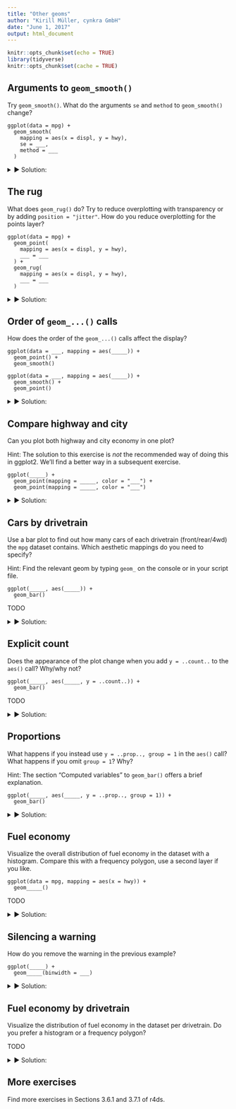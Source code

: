 ```yaml
---
title: "Other geoms"
author: "Kirill Müller, cynkra GmbH"
date: "June 1, 2017"
output: html_document
---
```


```r
knitr::opts_chunk$set(echo = TRUE)
library(tidyverse)
knitr::opts_chunk$set(cache = TRUE)
```

## Arguments to `geom_smooth()`

Try `geom_smooth()`. What do the arguments `se` and `method` to `geom_smooth()` change?

```    
ggplot(data = mpg) +
  geom_smooth(
    mapping = aes(x = displ, y = hwy),
    se = ___,
    method = ___
  )
```

<details>
<summary>&#x25BA; Solution:</summary>
`method` uses a different model to fit the data:

```r
ggplot(data = mpg) +
  geom_point(mapping = aes(x = displ, y = hwy)) +
  geom_smooth(mapping = aes(x = displ, y = hwy), method = "lm")
```

`se = FALSE` turns off the confidence band:

```r
ggplot(data = mpg) +
  geom_point(mapping = aes(x = displ, y = hwy)) +
  geom_smooth(mapping = aes(x = displ, y = hwy), se = FALSE)
```
</details>

## The rug

What does `geom_rug()` do? Try to reduce overplotting with transparency or by adding `position = "jitter"`. How do you reduce overplotting for the points layer?

```    
ggplot(data = mpg) +
  geom_point(
    mapping = aes(x = displ, y = hwy),
    ___ = ___
  ) +
  geom_rug(
    mapping = aes(x = displ, y = hwy),
    ___ = ___
  )
```

<details>
<summary>&#x25BA; Solution:</summary>
Plots marginal distributions of the data close to the axes.

```r
ggplot(data = mpg) +
  geom_point(mapping = aes(x = displ, y = hwy)) +
  geom_rug(mapping = aes(x = displ, y = hwy))
```

To reduce overplotting, the "alpha" aesthetic can be set independently for each geom to a constant value:

```r
ggplot(data = mpg) +
  geom_point(
    mapping = aes(x = displ, y = hwy),
    alpha = 0.3
  ) +
  geom_rug(
    mapping = aes(x = displ, y = hwy)
  )
```

```r
ggplot(data = mpg) +
  geom_point(
    mapping = aes(x = displ, y = hwy)
  ) +
  geom_rug(
    mapping = aes(x = displ, y = hwy),
    alpha = 0.3
  )
```
</details>

## Order of `geom_...()` calls

How does the order of the `geom_...()` calls affect the display?

```
ggplot(data = ___, mapping = aes(_____)) +
  geom_point() +
  geom_smooth()
```
    
```
ggplot(data = ___, mapping = aes(_____)) +
  geom_smooth() +
  geom_point()
```

<details>
<summary>&#x25BA; Solution:</summary>
The geoms are painted in order of appearance:

```r
ggplot(data = mpg) +
  geom_point(mapping = aes(x = displ, y = hwy)) +
  geom_smooth(mapping = aes(x = displ, y = hwy))
```

```r
ggplot(data = mpg) +
  geom_smooth(mapping = aes(x = displ, y = hwy)) +
  geom_point(mapping = aes(x = displ, y = hwy))
```
</details>

## Compare highway and city

Can you plot both highway and city economy in one plot?

Hint: The solution to this exercise is *not* the recommended way of doing this in ggplot2.  We'll find a better way in a subsequent exercise.

```
ggplot(_____) +
  geom_point(mapping = _____, color = "___") +
  geom_point(mapping = _____, color = "___")
```

<details>
<summary>&#x25BA; Solution:</summary>
We *could* add two layers, each with a different color. But this still doesn't give us a legend.

```r
ggplot(data = mpg) +
  geom_point(mapping = aes(x = displ, y = hwy), color = "red") +
  geom_point(mapping = aes(x = displ, y = cty), color = "blue")
```

We need better data transformation tools to reformat the data for plotting it in a more natural way.
</details>

## Cars by drivetrain

Use a bar plot to find out how many cars of each drivetrain (front/rear/4wd) the `mpg` dataset contains. Which aesthetic mappings do you need to specify? 

Hint: Find the relevant geom by typing `geom_` on the console or in your script file.

```    
ggplot(_____, aes(_____)) +
  geom_bar()
```

TODO

<details>
<summary>&#x25BA; Solution:</summary>
I tried `geom_histogram()` and `geom_col()`, neither worked. The histogram is for continuous data only, for `geom_col()` I'd need to supply actual counts which I don't have. The `geom_bar()` function computes the counts for me by applying the `"count"` statistical transformation to my data before plotting.

We need only the "x" aesthetic, "y" is computed automatically. `drv` is the relevant variable.

```r
ggplot(mpg) +
  geom_bar(aes(x = drv))
```
</details>

## Explicit count

Does the appearance of the plot change when you add `y = ..count..` to the `aes()` call? Why/why not?

```    
ggplot(_____, aes(_____, y = ..count..)) +
  geom_bar()
```

TODO

<details>
<summary>&#x25BA; Solution:</summary>
The output is the same:

```r
ggplot(data = mpg) +
  geom_bar(mapping = aes(x = drv, y = ..count..))
```

By default, `geom_bar()` plots the computed "count" aesthetic, which is by convention written with two surrounding dots.
</details>

## Proportions

What happens if you instead use `y = ..prop.., group = 1` in the `aes()` call? What happens if you omit `group = 1`? Why?

Hint: The section "Computed variables" to `geom_bar()` offers a brief explanation.

```
ggplot(_____, aes(_____, y = ..prop.., group = 1)) +
  geom_bar()
```

<details>
<summary>&#x25BA; Solution:</summary>
Plotting overall proportions changes the y scale:

```r
ggplot(data = mpg) +
  geom_bar(mapping = aes(x = drv, y = ..prop.., group = 1))
```

Omitting `group` will plot proportions per drivetrain in each column, which are 1 by default:

```r
ggplot(data = mpg) +
  geom_bar(mapping = aes(x = drv, y = ..prop..))
```
</details>

## Fuel economy

Visualize the overall distribution of fuel economy in the dataset with a histogram. Compare this with a frequency polygon, use a second layer if you like.

```
ggplot(data = mpg, mapping = aes(x = hwy)) +
  geom_____()
```

TODO

<details>
<summary>&#x25BA; Solution:</summary>
We use a histogram of `hwy`, again only the "x" aesthetic needs to be supplied:

```r
ggplot(data = mpg) +
  geom_histogram(mapping = aes(x = hwy))
```

The frequency polygon is very similar. We tweak aesthetics manually in order to be able to distinguish between both layers.

```r
ggplot(data = mpg) +
  geom_histogram(
    mapping = aes(x = hwy),
    fill = NA,
    color = "blue",
    binwidth = 1
  ) +
  geom_freqpoly(
    mapping = aes(x = hwy),
    binwidth = 1,
    size = 2
  )
```
</details>

## Silencing a warning

How do you remove the warning in the previous example?
    
```
ggplot(_____) +
  geom_____(binwidth = ___)
```

<details>
<summary>&#x25BA; Solution:</summary>
The bin width should be set explicitly to avoid the warning:

```r
ggplot(data = mpg) +
  geom_histogram(
    mapping = aes(x = hwy),
    binwidth = 1
  )
```
</details>

## Fuel economy by drivetrain

Visualize the distribution of fuel economy in the dataset per drivetrain.  Do you prefer a histogram or a frequency polygon?

TODO

<details>
<summary>&#x25BA; Solution:</summary>
We can set the "fill" aesthetic:

```r
ggplot(data = mpg) +
  geom_histogram(
    mapping = aes(x = hwy, fill = drv),
    binwidth = 1
  )
```

However, the bars are stacked, and difficult to compare to each other:

```r
ggplot(data = mpg) +
  geom_histogram(
    mapping = aes(x = hwy, color = drv),
    fill = NA,
    binwidth = 1
  )
```

The frequency polygon offers a much clearer display of the same data:

```r
ggplot(data = mpg) +
  geom_freqpoly(
    mapping = aes(x = hwy, color = drv),
    binwidth = 1
  )
```

### A history of failed attempts

Can I just copy and adapt the code from the last solution?

TODO

```r
ggplot(mpg, aes(hwy, color = drv)) +
  geom_histogram(fill = NA, color = "black", size = 0.2, binwidth = 2) +
  geom_freqpoly(color = "red", binwidth = 2)
```

Nope. Something's wrong here. Maybe if I follow the template?

```r
ggplot(mpg) +
  geom_histogram(
    aes(hwy, color = drv),
    binwidth = 2,
    fill = NA,
    color = "black",
    size = 0.2
  )
```

I can't use color both as variable and manual aesthetic, ggplot2 silently uses the manual assignment! Need to be careful with assigning aesthetics.

```r
ggplot(mpg) +
  geom_histogram(
    aes(hwy, color = drv, group = drv),
    binwidth = 2,
    size = 0.2,
    fill = NA
  ) +
  geom_freqpoly(
    aes(hwy, color = drv, group = drv),
    binwidth = 2
  )
```

```r
ggplot(mpg) +
  geom_histogram(
    aes(hwy, color = drv),
    binwidth = 2,
    size = 0.2,
    fill = NA
  )
```

```r
ggplot(mpg) +
  geom_freqpoly(
    aes(hwy, color = drv),
    binwidth = 2
  )
```
</details>

## More exercises

Find more exercises in Sections 3.6.1 and 3.7.1 of r4ds.
